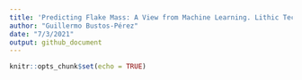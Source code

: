 ```yaml
---
title: 'Predicting Flake Mass: A View from Machine Learning. Lithic Technology'
author: "Guillermo Bustos-Pérez"
date: "7/3/2021"
output: github_document
---
```


```r
knitr::opts_chunk$set(echo = TRUE)
```

## 